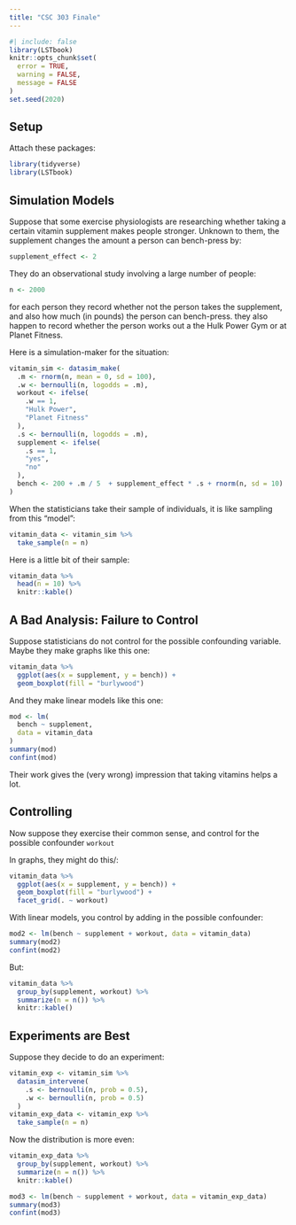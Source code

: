 ```yaml
---
title: "CSC 303 Finale"
---
```


```r
#| include: false
library(LSTbook)
knitr::opts_chunk$set(
  error = TRUE,
  warning = FALSE,
  message = FALSE
)
set.seed(2020)
```

## Setup

Attach these packages:

```r
library(tidyverse)
library(LSTbook)
```

## Simulation Models


Suppose that some exercise physiologists are researching whether taking a certain vitamin supplement makes people stronger.  Unknown to them, the supplement changes the amount a person can bench-press by:

```r
supplement_effect <- 2
```


They do an observational study involving a large number of people:

```r
n <- 2000
```

for each person they record whether not the person takes the supplement, and also how much (in pounds) the person can bench-press.  they also happen to record whether the person works out a the Hulk Power Gym or at Planet Fitness.

Here is a simulation-maker for the situation:


```r
vitamin_sim <- datasim_make(
  .m <- rnorm(n, mean = 0, sd = 100),
  .w <- bernoulli(n, logodds = .m),
  workout <- ifelse(
    .w == 1,
    "Hulk Power",
    "Planet Fitness"
  ),
  .s <- bernoulli(n, logodds = .m),
  supplement <- ifelse(
    .s == 1,
    "yes",
    "no"
  ),
  bench <- 200 + .m / 5  + supplement_effect * .s + rnorm(n, sd = 10)
)
```

When the statisticians take their sample of individuals, it is like sampling from this "model":

```r
vitamin_data <- vitamin_sim %>% 
  take_sample(n = n)
```

Here is a little bit of their sample:

```r
vitamin_data %>% 
  head(n = 10) %>% 
  knitr::kable()
```

## A Bad Analysis:  Failure to Control

Suppose statisticians do not control for the possible confounding variable.  Maybe they make graphs like this one:

```r
vitamin_data %>% 
  ggplot(aes(x = supplement, y = bench)) +
  geom_boxplot(fill = "burlywood")
```

And they make linear models like this one:


```r
mod <- lm(
  bench ~ supplement,
  data = vitamin_data
)
summary(mod)
confint(mod)
```

Their work gives the (very wrong) impression that taking vitamins helps a lot.

## Controlling

Now suppose they exercise their common sense, and control for the possible confounder `workout`

In graphs, they might do this/:

```r
vitamin_data %>% 
  ggplot(aes(x = supplement, y = bench)) +
  geom_boxplot(fill = "burlywood") +
  facet_grid(. ~ workout)
```
With linear models, you control by adding in the possible confounder:

```r
mod2 <- lm(bench ~ supplement + workout, data = vitamin_data)
summary(mod2)
confint(mod2)
```

But:

```r
vitamin_data %>% 
  group_by(supplement, workout) %>% 
  summarize(n = n()) %>% 
  knitr::kable()
```


## Experiments are Best

Suppose they decide to do an experiment:

```r
vitamin_exp <- vitamin_sim %>% 
  datasim_intervene(
    .s <- bernoulli(n, prob = 0.5),
    .w <- bernoulli(n, prob = 0.5)
  )
vitamin_exp_data <- vitamin_exp %>% 
  take_sample(n = n)
```

Now the distribution is more even:

```r
vitamin_exp_data %>% 
  group_by(supplement, workout) %>% 
  summarize(n = n()) %>% 
  knitr::kable()
```


```r
mod3 <- lm(bench ~ supplement + workout, data = vitamin_exp_data)
summary(mod3)
confint(mod3)
```


